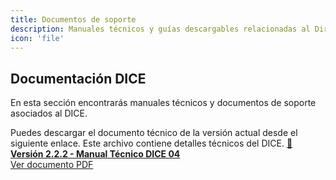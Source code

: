 ```yaml
---
title: Documentos de soporte
description: Manuales técnicos y guías descargables relacionadas al Directorio Federado y Centralizado.
icon: 'file'
---
```


## Documentación DICE

En esta sección encontrarás manuales técnicos y documentos de soporte asociados al DICE.

<Info icon="file-down">
Puedes descargar el documento técnico de la versión actual desde el siguiente enlace. Este archivo contiene detalles técnicos del DICE.
</Info>

<a href="https://drive.google.com/file/d/1XbBxgMGq2TlYw0l7X2-zjjH5x1nx9j0D/view?usp=drive_link" target="_blank">
  📄 <strong>Versión 2.2.2 - Manual Técnico DICE 04</strong><br />
  Ver documento PDF
</a>